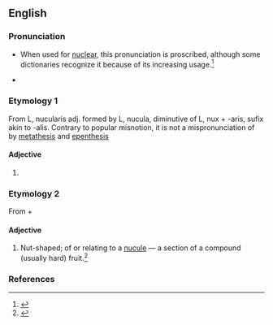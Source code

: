 ==English==
{{wikipedia}}
===Pronunciation===
* {{a|GenAm}} {{IPA|/ˈnukjʉlɚ/|lang=en}} {{enPR|no͞oʹkyələr}} When used for [[nuclear]], this pronunciation is proscribed, although some dictionaries recognize it because of its increasing usage.<ref>{{cite web
| author = Arnold Zwicky
| url = http://itre.cis.upenn.edu/%7Emyl/languagelog/archives/001133.html
| title= The thin line between error and mere variation
| date = June 29, 2004
| accessdate = 2006-10-23
}}</ref> 
* {{a|RP}} {{IPA|/ˈnjuːkjələ/|lang=en}} {{enPR|nyo͞oʹkyələ}}

===Etymology 1===
From L, nucularis adj. formed by L, nucula, diminutive of L, nux + -aris, sufix akin to -alis. Contrary to popular misnotion, it is not a mispronunciation of {{term|nuclear}} by [[metathesis]] and [[epenthesis]]

====Adjective====
{{en-adj|-}}

# {{context|humorous|lang=en}} {{eye dialect of|nuclear|lang=en}}

===Etymology 2===
From {{term|nucule|lang=en}} + {{term|-ar|lang=en}}

====Adjective====
{{en-adj}}

# {{context|botany|lang=en}} Nut-shaped; of or relating to a [[nucule]] — a section of a compound (usually hard) fruit.<ref>{{reference-book|title=Oxford English Dictionary|edition=3rd|year=2003|chapter=nucule}}</ref>

===References===
<references/>
